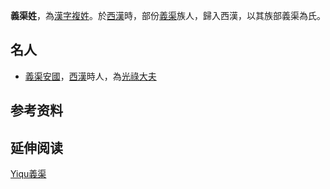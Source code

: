 {{姓氏
|复姓=是
|姓氏=義渠
|拼音=Yìqú
|注音={{拼转注|Yì}}{{拼转注|qú}}
|中国大陆==Yiqu
|台湾=
|香港=
|澳门=
|新加坡=
|马来西亚=
|新字体=
|旧字体=
|平假名=
|片假名=
|越南=
|谚文=
|文觀部式=
|馬-賴式=
|日语罗马字=
|反切=
|同音字=
|堂号=
|郡望=
|上古=
}}
'''義渠姓'''，為[[漢字姓氏|漢字]][[複姓|複姓]]。於[[西漢|西漢]]時，部份[[義渠|義渠]]族人，歸入西漢，以其族部義渠為氏。

== 名人 ==
* [[義渠安國|義渠安國]]，[[西漢|西漢]]時人，為[[光祿大夫|光祿大夫]]

== 参考资料 ==
{{reflist}}

== 延伸阅读 ==
{{Wikisource further reading}}

{{姓氏小作品}}

[[Category:复姓|Yiqu義渠]]